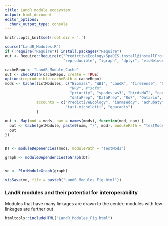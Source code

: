 ```yaml
---
title: LandR module ecosystem
output: html_document
editor_options: 
  chunk_output_type: console
---
```


```r
knitr::opts_knit$set(root.dir = '.')
```

```r
source("LandR_Modules.R")
if (!require("Require")) install.packages("Require")
out <- Require::Require(c("PredictiveEcology/SpaDES.install@installFromSource", "SpaDES.core",
                          "reproducible", "igraph", "dplyr", "visNetwork", "data.table"))
```

```r
cacheRepo <- "LandR_Module_Cache"
out <- checkPath(cacheRepo, create = TRUE)
options(reproducible.cachePath = cacheRepo)
mods <- Cache(listModules, c("Biomass", "WBI", "LandR", "fireSense", "CBM", "LandMine", "LandWeb", 
                             "NRV", #"scfm", 
                             "priority", "spades_ws3", "birdsNWT", "caribouRSF_NT", "caribouPopGrowthModel",
                             "dataPrep", "DataPrep", "RoF", "Ontario", "ROF"), 
              accounts = c("PredictiveEcology", "ianmseddy", "achubaty", "FOR-CAST", "eliotmcintire",
                           "tati-micheletti", "gparadis")
              )

out <- Map(mod = mods, nam = names(mods), function(mod, nam) {
  out <- Cache(getModule, paste0(nam, "/", mod), modulePath = "testMods")
  out
})


DT <- moduleDepenencies(mods, modulePath = "testMods")

graph <- moduleDependenciesToGraph(DT)


vn <- PlotModuleGraph(graph)  

```

```r

visSave(vn, file = paste0("LandR_Modules_Fig.html"))

```

### LandR modules and their potential for interoperability

Modules that have many linkages are drawn to the center; modules with few linkages are further out

```r
htmltools::includeHTML("LandR_Modules_Fig.html")
```
